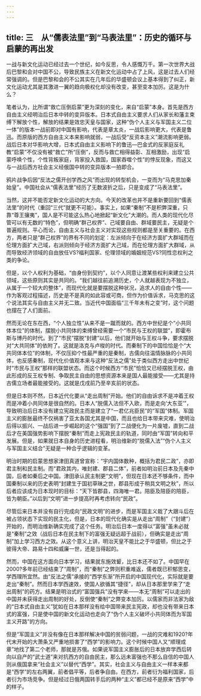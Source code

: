 ```yaml
---
---
---
```

title: 三　从“儒表法里”到“马表法里”：历史的循环与启蒙的再出发
---



一战与新文化运动已经过去一个世纪，如今反思，令人感慨万千。第一次世界大战后巴黎和会对中国不公，导致民族主义在新文化运动中占了上风，这是过去人们经常强调的。但是巴黎和会的不公其实在几年后的华盛顿会议上基本得到了纠正，新文化运动尤其是其激进一翼的趋向极权化却没有改变，甚至变本加厉。这是为什么？

笔者认为，比所谓“救亡压倒启蒙”更为深刻的变化，来自“启蒙”本身。首先是西方自由主义经明治后日本中转的变异版本。日本式自由主义要求人们从家长和藩主束缚下解放个性，解放的结果是效忠天皇与国家，这种“伪个人主义与军国主义二位一体”的版本一战前即对中国有影响，代表是章太炎，一战后影响更大，代表是鲁迅。而原版的西方自由主义本来影响就弱，一战后受“反资本主义”潮流影响更弱。战后日本对华影响大增，日本式自由主义影响下的鲁迅—巴金式的反家庭反礼教“启蒙”不仅没有被“救亡”所“压倒”，反而与救亡相得益彰、互相激励，出现“启蒙呼唤个性，个性背叛家庭，背家投入救国，国家吞噬个性”的悖反现象，而这又与一战后西方社会主义经俄国中转的变异版本一拍即合。

鸦片战争后因“反法之儒开创学西之风”而出现的转型机会，一变而为“马克思加秦始皇”。中国社会从“儒表法里”经历了无数波折之后，只是变成了“马表法里”。

当然，这并不能否定新文化运动的大方向。今天的改革也并不是重新要回到“儒表法里”的时代（重回“三代”就更不可能）。事实上，如果“秦制”不是积弊深重，只靠“尊王攘夷”，国人是不可能这么热心地掀起“新文化”大潮的。而人类的现代化尽管可以有无数的“特色”，但明确“群己权界”、己域要自由、群域要民主，无疑是个普遍规则。平心而论，自由主义与社会主义对实现这些规则都是至关重要的。在西方，两者只是“群己权界”的界有不同的划定：左派倾向于在经济方面扩大群域而在伦理方面扩大己域，右派则倾向于经济方面扩大己域，而在伦理方面扩大群域，从而导致经济领域的自由放任VS?福利国家、伦理领域的婚姻规范VS?同性恋权利之类的争论。

但是，以个人权利为基础，“由身份到契约”，以个人同意让渡某些权利来建立公共领域，这些原则其实是共同的。“我们越往前追溯历史，个人就越表现为不独立，从属于一个较大的整体”，而现代化就是要摆脱这种状况，追求人的自由个性——作为客观过程描述，历史是不是真的如此容或可商，但作为价值诉求，马克思的这个说法其实与自由主义并无二致。当近代中国面临“三千年未有之变”时，这个问题也摆在了人们面前。

然而无论在东在西，“个人独立性”从来不是一蹴而就的。西方中世纪是个“小共同体本位”的体制，摆脱小共同体的束缚曾经需要一个“市民与王权的联盟”，即霍布斯与博丹的时代。到了“市民”摆脱“封建”以后，他们就开始与王权斗争，要求摆脱对“大共同体”的依附了。这就是洛克与卢梭的时代。而秦制下的中国恰恰是个“大共同体本位”的体制，不仅压抑个性最严重的是秦制，古儒向往温情脉脉的小共同体，也反感秦制，现代化价值观本来与这种“反法之儒”处于类似西方走出中世纪时“市民与王权”那样的联盟状态。而这个时候西方“市民”恰恰又已经摆脱王权，由此形成的反王权专制、争取民主自由的思想资源本来是国人最能接受——尤其是持古儒立场者最能接受的。这就是戊戌前乃至辛亥前的状态。

但是日本则不然，日本近代化要从“走出周制”开始。他们的自由诉求不是冲着王权而是冲着小共同体是很自然的。日本人“脱儒入法但不入欧，而是走向‘大东亚’”，导致明治后日本没有建立宪政民主而是建立了“一君亿兆臣民”的“军国”体制。军国主义的膨胀最终不仅祸害了亚太各国尤其是中国，而且也给日本带来灾难，使明治后得以振兴、一战后进一步崛起的这个“强国”到了二战便化为一片废墟，直到二战后才在美国强势影响下摆脱“秦制”而走上宪政民主的轨道，同时由“军国”转向和平发展。但是，如果就日本自身的历史进程看，明治维新的“脱儒入法”“伪个人主义与军国主义结合”无疑是一种合乎逻辑的变革。

明治时期的启蒙思想家津田真道曾宣称：“宇内国体数种，概括为君民二政”，亦即君主制和民主制。而“君政其内，唯封建、郡县二体”，前者如明治前日本及先秦中国，后者如秦后之中国。津田承认民主制更“文明”，但现在日本还不够条件，而中国秦制以来的历史表明“封建生于国初草昧之世，郡县形成于稍具文明之秋”，所以后者应该成为日本现时的目标：“天下皆郡县，四海唯一君。陪臣及陪臣的陪臣，皆为朝臣。”以后到“文明”进一步提高时再考虑转向“民政”。

尽管后来日本并没有自行完成向“民政文明”的进步，而是军国主义栽了大跟斗后在被占领状态下实现的民主化，但是，日本的现代化确实是从走出“周制”（“封建”）开始的，而明治维新确实完成了这个任务。明治后日本一度得以“富强”虽未必就是“秦制”之效（战后日本在民主制下的富强无疑远超于战前），但确实是走出“周制”加上学习西方之效。从这个意义上讲，明治天皇不能比之于华盛顿，但比之于彼得大帝、路易十四和威廉一世，还是当得起的。

然而，中国在这方面向日本学习，结果就东施效颦，比日本还不如了。中国早在2000?多年前已经结束了“周制”，而“秦制”之弊则积重难返，儒者既已积郁思变，学西理所宜然。由“反法之儒”承接的“西学东渐”所开启的中国现代化，实际就是要走出“秦制”。然而日本学西速效，使国人欲循其“捷径”，却从日本那里学来了“走出周制”的药方。结果是明治式的“富国强兵”没有学来——本无“周制”可以走出的中国并未获得走出周制的好处，反倒使“秦制”之弊变本加厉。以儒家而非法家为敌的“日本式自由主义”犹如在日本那样没有给中国带来民主宪政，却也没有带来日本式的富强，只是使中国的新文化运动也走向了“伪个人主义破坏小共同体而为军国主义开路”的方向。

但是“军国主义”并没有像在日本那样解决中国的贫弱问题，一战的灾难和1920?年代末开始的大萧条又严重地损害了“西学”的影响力。这个时候中国人又“顺理成章”地找了第二个老师，那就是苏俄。如果说军国主义膨胀后的日本放弃学西后转向以自产的“武士道”来对抗西方的自由民主，那么远未富强也不那么自信的中国人则从俄国拿来“社会主义”以替代“西学”。其实，社会主义与自由主义一样本来都是“西学”的左右两翼，前者倡平等，后者争自由。在西方，前者衍为福利国家，后者衍为市场竞争。但是经过日俄两国转手后的两种“主义”都已经不是原来“西学”中的样子。